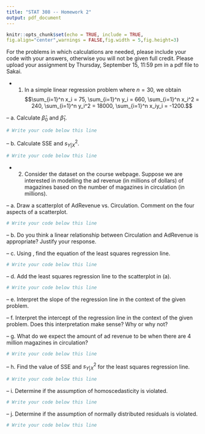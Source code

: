 ---
title: "STAT 308 -- Homework 2"
output: pdf_document
---

```{r setup, include=FALSE}
knitr::opts_chunk$set(echo = TRUE, include = TRUE,
fig.align="center",warnings = FALSE,fig.width = 5,fig.height=3)
```

For the problems in which calculations are needed, please include your \texttt{R} code with your answers, otherwise you will not be given full credit.  Please upload your assignment by Thursday, September 15, 11:59 pm in a pdf file to Sakai.

- 1. In a simple linear regression problem where $n=30$, we obtain $$\sum_{i=1}^n x_i = 75, \sum_{i=1}^n y_i = 660, \sum_{i=1}^n x_i^2 = 240, \sum_{i=1}^n y_i^2 = 18000, \sum_{i=1}^n x_iy_i = -1200.$$

-- a. Calculate $\hat{\beta}_0$ and $\hat{\beta}_1$.

```{r}
# Write your code below this line
```

-- b. Calculate SSE and $s_{Y|X}^2$.

```{r}
# Write your code below this line
```

- 2. Consider the dataset \texttt{AdRevenue.csv} on the course webpage.  Suppose we are interested in modelling the ad revenue (in millions of dollars) of magazines based on the number of magazines in circulation (in millions).

-- a. Draw a scatterplot of AdRevenue vs. Circulation.  Comment on the four aspects of a scatterplot.
```{r}
# Write your code below this line
```

-- b. Do you think a linear relationship between Circulation and AdRevenue is appropriate?  Justify your response.

-- c. Using \texttt{R}, find the equation of the least squares regression line. 
```{r}
# Write your code below this line
```

-- d. Add the least squares regression line to the scatterplot in (a).
```{r}
# Write your code below this line
```

-- e. Interpret the slope of the regression line in the context of the given problem.

-- f. Interpret the intercept of the regression line in the context of the given problem.  Does this interpretation make sense?  Why or why not?

-- g. What do we expect the amount of ad revenue to be when there are 4 million magazines in circulation?
```{r}
# Write your code below this line
```

-- h. Find the value of SSE and $s_{Y|X}^2$ for the least squares regression line.
```{r}
# Write your code below this line
```

-- i. Determine if the assumption of homoscedasticity is violated.
```{r}
# Write your code below this line
```

-- j. Determine if the assumption of normally distributed residuals is violated.
```{r}
# Write your code below this line
```

